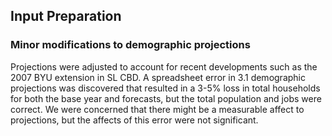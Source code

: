 ## Input Preparation
### Minor modifications to demographic projections
Projections were adjusted to account for recent developments such as the 2007 BYU extension in SL CBD.  A spreadsheet error in 3.1 demographic projections was discovered that resulted in a 3-5% loss in total households for both the base year and forecasts, but the total population and jobs were correct.  We were concerned that there might be a measurable affect to projections, but the affects of this error were not significant.  


